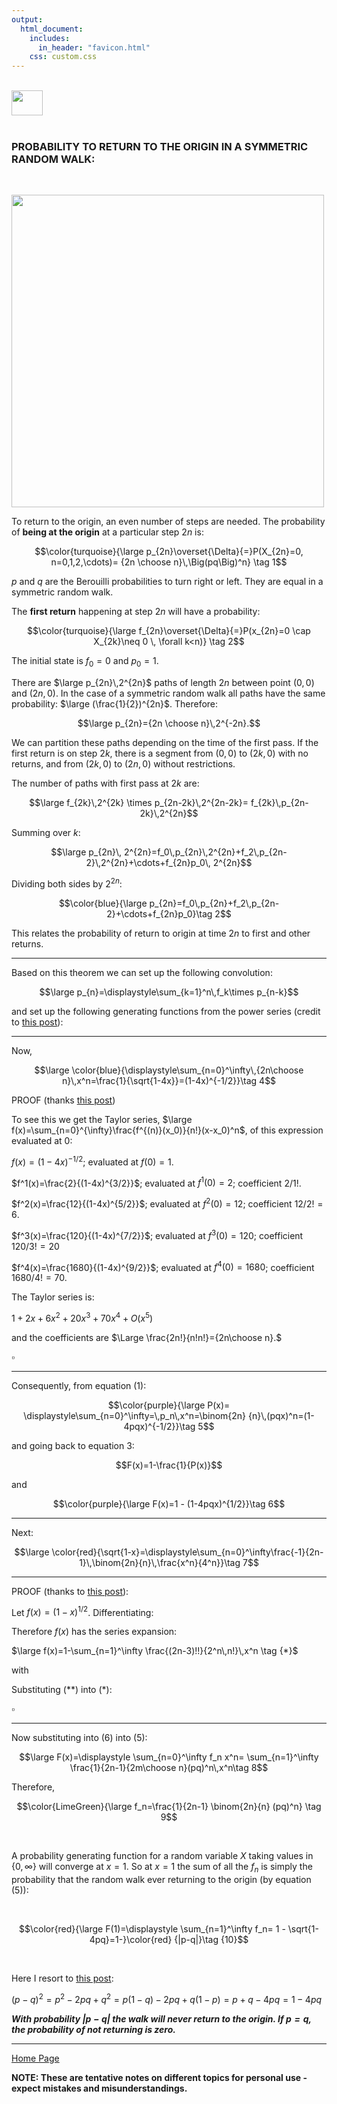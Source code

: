 ```yaml
---
output: 
  html_document:
    includes:
      in_header: "favicon.html" 
    css: custom.css
---
```


<br>
<a href="http://rinterested.github.io/statistics/index.html">
<img HEIGHT="40" WIDTH="50" src="https://cloud.githubusercontent.com/assets/9312897/10556783/a27a26fa-745c-11e5-9b1a-2d5bd737387a.PNG"></a>
<br><br>

### PROBABILITY TO RETURN TO THE ORIGIN IN A SYMMETRIC RANDOM WALK:
<br>



<img height="500" width="500" src="https://cloud.githubusercontent.com/assets/9312897/16595391/da0bb3d4-42bc-11e6-8c11-97dc9200189e.png">

To return to the origin, an even number of steps are needed. The probability of **being at the origin** at a particular step $2n$ is:

$$\color{turquoise}{\large p_{2n}\overset{\Delta}{=}P(X_{2n}=0, n=0,1,2,\cdots)= {2n \choose n}\,\Big(pq\Big)^n} \tag 1$$

$p$ and $q$ are the Berouilli probabilities to turn right or left. They are equal in a symmetric random walk.

The **first return** happening at step $2n$ will have a probability:

$$\color{turquoise}{\large f_{2n}\overset{\Delta}{=}P(x_{2n}=0 \cap X_{2k}\neq 0 \, \forall k<n)} \tag 2$$

The initial state is $f_0=0$ and $p_0=1$.

There are $\large p_{2n}\,2^{2n}$ paths of length $2n$ between point $(0,0)$ and $(2n,0)$. In the case of a symmetric random walk all paths have the same probability: $\large (\frac{1}{2})^{2n}$. Therefore:


$$\large p_{2n}={2n \choose n}\,2^{-2n}.$$


We can partition these paths depending on the time of the first pass. If the first return is on step $2k$, there is a segment from $(0,0)$ to $(2k,0)$ with no returns, and from $(2k,0)$ to $(2n,0)$ without restrictions.

The number of paths with first pass at $2k$ are:

$$\large f_{2k}\,2^{2k} \times p_{2n-2k}\,2^{2n-2k}= f_{2k}\,p_{2n-2k}\,2^{2n}$$

Summing over $k$:

$$\large p_{2n}\, 2^{2n}=f_0\,p_{2n}\,2^{2n}+f_2\,p_{2n-2}\,2^{2n}+\cdots+f_{2n}p_0\, 2^{2n}$$

Dividing both sides by $2^{2n}$:

$$\color{blue}{\large p_{2n}=f_0\,p_{2n}+f_2\,p_{2n-2}+\cdots+f_{2n}p_0}\tag 2$$

This relates the probability of return to origin at time $2n$ to first and other returns.


---

Based on this theorem we can set up the following convolution:

$$\large p_{n}=\displaystyle\sum_{k=1}^n\,f_k\times p_{n-k}$$

and set up the following generating functions from the power series (credit to [this post](http://math.stackexchange.com/a/1851051/152225)):


\begin{eqnarray*}
P(x)&=&\sum_{n=0}^\infty p_n x^n\\[5pt]
&=&1+\sum_{n=1}^\infty p_n x^n\\[5pt]
&=&1+\sum_{n=1}^\infty \sum_{k=1}^n f_k p_{n-k}  x^n\\[5pt]
&=&1+\sum_{k=1}^\infty \sum_{n=k}^\infty  f_k p_{n-k}  x^n\\[5pt]
&=&1+\sum_{k=1}^\infty f_k x^k \sum_{n=k}^\infty  p_{n-k}  x^{n-k}\\[5pt]
&=&1+\sum_{k=0}^\infty f_k x^k \sum_{j=0}^\infty  p_{j}  x^{j}\\[5pt]
&=&\Large \color{orange}{1+F(x) P(x)}\tag 3
\end{eqnarray*}


---

Now, 

$$\large \color{blue}{\displaystyle\sum_{n=0}^\infty\,{2n\choose n}\,x^n=\frac{1}{\sqrt{1-4x}}=(1-4x)^{-1/2}}\tag 4$$


PROOF (thanks [this post](http://math.stackexchange.com/a/1849538/152225))

To see this we get the Taylor series, $\large f(x)=\sum_{n=0}^{\infty}\frac{f^{(n)}(x_0)}{n!}(x-x_0)^n$, of this expression evaluated at $0$:

$f(x)=(1-4x)^{-1/2}$; evaluated at $f(0)=1.$

$f^1(x)=\frac{2}{(1-4x)^{3/2}}$; evaluated at $f^1(0)=2$; coefficient $2/1!$.

$f^2(x)=\frac{12}{(1-4x)^{5/2}}$; evaluated at $f^2(0)=12$; coefficient $12/2!=6$.

$f^3(x)=\frac{120}{(1-4x)^{7/2}}$; evaluated at $f^3(0)=120$; coefficient $120/3!=20$

$f^4(x)=\frac{1680}{(1-4x)^{9/2}}$; evaluated at $f^4(0)=1680$; coefficient $1680/4!=70$.

The Taylor series is:

$1+2 x+6 x^2+20 x^3+70 x^4+O\left(x^5\right)$

and the coefficients are $\Large \frac{2n!}{n!n!}={2n\choose n}.$

$\square$

---

Consequently, from equation $(1)$:

$$\color{purple}{\large P(x)= \displaystyle\sum_{n=0}^\infty=\,p_n\,x^n=\binom{2n} {n}\,(pqx)^n=(1-4pqx)^{-1/2}}\tag 5$$

and going back to equation 3:

$$F(x)=1-\frac{1}{P(x)}$$

and

$$\color{purple}{\large F(x)=1 - (1-4pqx)^{1/2}}\tag 6$$

---

Next:

$$\large \color{red}{\sqrt{1-x}=\displaystyle\sum_{n=0}^\infty\frac{-1}{2n-1}\,\binom{2n}{n}\,\frac{x^n}{4^n}}\tag 7$$


---

PROOF (thanks to [this post](http://math.stackexchange.com/a/1849811/152225)):


Let $f(x)=(1-x)^{1/2}$. Differentiating:

\begin{align}
f^{(1)}(x)&=(-1)\left(\frac12\right) (1-x)^{-1/2}\\\\
f^{(2)}(x)&=(-1)^2\left(\frac12\right) \left(-\frac12\right) (1-x)^{-3/2} \\\\
f^{(3)}(x)&=(-1)^3\left(\frac12\right) \left(-\frac12\right) \left(-\frac32\right) (1-x)^{-5/2}\\\\
f^{(4)}(x)&=(-1)^4\left(\frac12\right) \left(-\frac12\right) \left(-\frac32\right)\left(-\frac52\right) (1-x)^{-7/2}\\\\
\vdots\\\\
f^{(n)}(x)&=-\frac{(2n-3)!!}{2^n}(1-x)^{-(2n-1)/2} \\\\
\end{align}

Therefore $f(x)$ has the series expansion:

$\large f(x)=1-\sum_{n=1}^\infty \frac{(2n-3)!!}{2^n\,n!}\,x^n \tag {*}$

with

\begin{align}
(2n-3)!!&=(2n-3)(2n-5)(2n-7)\cdots(5)(3)(1)\\\\
&=\frac{(2n-3)!}{(2n-4)(2n-6)(2n-8)\cdots (6)(4)(2)}\\\\
&=\frac{(2n-3)!}{2^{n-2}(n-2)!}\\\\
&=\frac{(2n)!}{(2n-1)2^n\,n!}\\\\
&=\frac{n!}{(2n-1)2^n}\binom{2n}{n} \tag {**}
\end{align}

Substituting (**) into (*):

\begin{align}
f(x)&=1-\sum_{n=1}^\infty \frac{1}{4^n(2n-1)}\binom{2n}{n}\,x^n\\\\
&=-\sum_{n=1}^\infty \frac{1}{4^n(2n-1)}\binom{2n}{n}\,x^n
\end{align}

$\square$

---

Now substituting into $(6)$ into $(5)$:

$$\large F(x)=\displaystyle \sum_{n=0}^\infty f_n x^n= \sum_{n=1}^\infty \frac{1}{2n-1}{2m\choose n}(pq)^n\,x^n\tag 8$$

Therefore,

$$\color{LimeGreen}{\large f_n=\frac{1}{2n-1} \binom{2n}{n} (pq)^n} \tag 9$$


<br>

A probability generating function for a random variable $X$ taking values in $\{0,\infty\}$ will converge at $x=1$. So at $x=1$ the sum of all the $f_n$ is simply the probability that the random walk ever returning to the origin (by equation $(5)$):

<br>

$$\color{red}{\large F(1)=\displaystyle \sum_{n=1}^\infty f_n= 1 - \sqrt{1-4pq}=1-}\color{red} {|p-q|}\tag {10}$$

<br>

Here I resort to [this post](http://math.stackexchange.com/a/1850414/152225):

$(p-q)^2=p^2-2pq+q^2=p(1-q)-2pq+q(1-p)=p+q-4pq=1-4pq$


***With probability $|p-q|$ the walk will never return to the origin. If $p=q$, the probability of not returning is zero.***

---
<a href="http://rinterested.github.io/statistics/index.html">Home Page</a>

**NOTE: These are tentative notes on different topics for personal use - expect mistakes and misunderstandings.**

